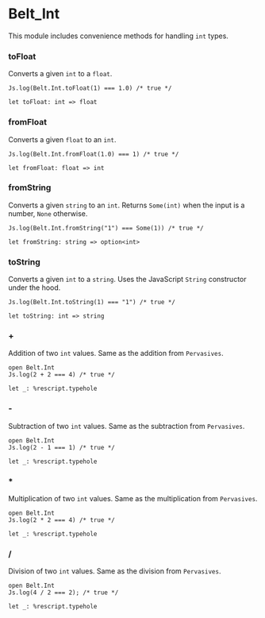 # Belt_Int

This module includes convenience methods for handling `int` types.

### toFloat
Converts a given `int` to a `float`.

  ```res example
  Js.log(Belt.Int.toFloat(1) === 1.0) /* true */
  ```

```res sig
let toFloat: int => float
```

### fromFloat
Converts a given `float` to an `int`.

  ```res example
  Js.log(Belt.Int.fromFloat(1.0) === 1) /* true */
  ```

```res sig
let fromFloat: float => int
```

### fromString
Converts a given `string` to an `int`. Returns `Some(int)` when the input is a number, `None` otherwise.

  ```res example
  Js.log(Belt.Int.fromString("1") === Some(1)) /* true */
  ```

```res sig
let fromString: string => option<int>
```

### toString
Converts a given `int` to a `string`. Uses the JavaScript `String` constructor under the hood.

  ```res example
  Js.log(Belt.Int.toString(1) === "1") /* true */
  ```

```res sig
let toString: int => string
```

### +
Addition of two `int` values. Same as the addition from `Pervasives`.

  ```res example
  open Belt.Int
  Js.log(2 + 2 === 4) /* true */
  ```

```res sig
let _: %rescript.typehole
```

### -
Subtraction of two `int` values. Same as the subtraction from `Pervasives`.

  ```res example
  open Belt.Int
  Js.log(2 - 1 === 1) /* true */
  ```

```res sig
let _: %rescript.typehole
```

### *
Multiplication of two `int` values. Same as the multiplication from `Pervasives`.

  ```res example
  open Belt.Int
  Js.log(2 * 2 === 4) /* true */
  ```

```res sig
let _: %rescript.typehole
```

### /
Division of two `int` values. Same as the division from `Pervasives`.

  ```res example
  open Belt.Int
  Js.log(4 / 2 === 2); /* true */
  ```

```res sig
let _: %rescript.typehole
```
